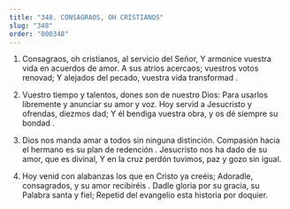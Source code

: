 ```yaml
---
title: "348. CONSAGRAOS, OH CRISTIANOS"
slug: "348"
order: "000348"
---
```


1. Consagraos, oh cristianos, al servicio del Señor, Y armonice vuestra vida en acuerdos de amor. A sus atrios acercaos; vuestros votos renovad;
Y alejados del pecado, vuestra vida transformad .

2. Vuestro tiempo y talentos, dones son de nuestro Dios:
Para usarlos libremente y anunciar su amor y voz. Hoy servid a Jesucristo y ofrendas, diezmos dad;
Y él bendiga vuestra obra, y os dé siempre su bondad .

3. Dios nos manda amar a todos sin ninguna distinción.
Compasión hacia el hermano es su plan de redención .
Jesucristo nos ha dado de su amor, que es divinal,
Y en la cruz perdón tuvimos, paz y gozo sin igual.

4. Hoy venid con alabanzas los que en Cristo ya creéis;
Adoradle, consagrados, y su amor recibiréis . Dadle gloria por su gracia, su Palabra santa y fiel;
Repetid del evangelio esta historia por doquier.
